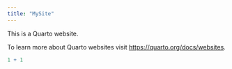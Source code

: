 ```yaml
---
title: "MySite"
---
```


This is a Quarto website.

To learn more about Quarto websites visit <https://quarto.org/docs/websites>.

```r
1 + 1
```
